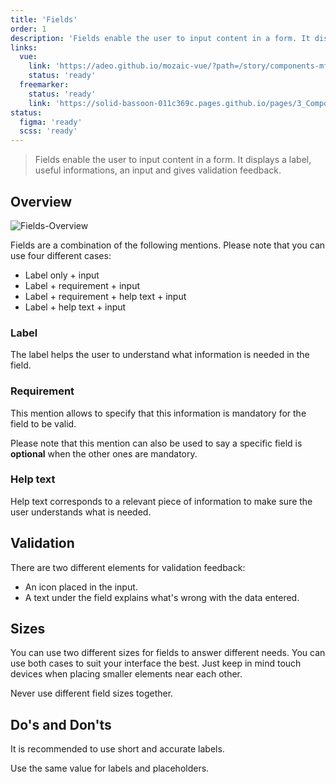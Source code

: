 ```yaml
---
title: 'Fields'
order: 1
description: 'Fields enable the user to input content in a form. It displays a label, useful informations, an input and gives validation feedback'
links:
  vue:
    link: 'https://adeo.github.io/mozaic-vue/?path=/story/components-mfield'
    status: 'ready'
  freemarker:
    status: 'ready'
    link: 'https://solid-bassoon-011c369c.pages.github.io/pages/3_Components/form/input/'
status:
  figma: 'ready'
  scss: 'ready'
---
```


> Fields enable the user to input content in a form. It displays a label, useful informations, an input and gives validation feedback.

<Story id="form-field--full-example" />

## Overview

![Fields-Overview](Fields--Overview.png)

Fields are a combination of the following mentions. Please note that you can use four different cases:

- Label only + input
- Label + requirement + input
- Label + requirement + help text + input
- Label + help text + input

### Label

The label helps the user to understand what information is needed in the field.

<Story id="form-field--default" />

### Requirement

This mention allows to specify that this information is mandatory for the field to be valid.

<Highlight theme="tips">

Please note that this mention can also be used to say a specific field is **optional** when the other ones are mandatory.

</Highlight>

<Story id="form-field--with-requirement-text" />

### Help text

Help text corresponds to a relevant piece of information to make sure the user understands what is needed.

<Story id="form-field--with-help-text" />

## Validation

There are two different elements for validation feedback:

- An icon placed in the input.
- A text under the field explains what's wrong with the data entered.

<Story id="form-field--with-help-text" />

## Sizes

You can use two different sizes for fields to answer different needs. You can use both cases to suit your interface the best. Just keep in mind touch devices when placing smaller elements near each other.

<Highlight theme="warning">

Never use different field sizes together.

</Highlight>

<Preview path="fields-sizes" nude />

## Do's and Don'ts

<HintItem>It is recommended to use short and accurate labels.</HintItem>

<HintItem dont>Use the same value for labels and placeholders.</HintItem>
